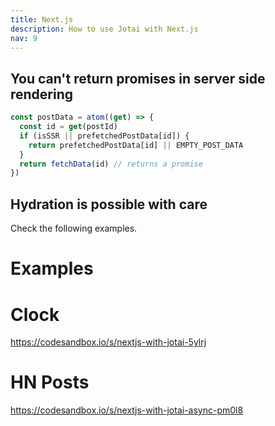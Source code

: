```yaml
---
title: Next.js
description: How to use Jotai with Next.js
nav: 9
---
```


## You can't return promises in server side rendering

```js
const postData = atom((get) => {
  const id = get(postId)
  if (isSSR || prefetchedPostData[id]) {
    return prefetchedPostData[id] || EMPTY_POST_DATA
  }
  return fetchData(id) // returns a promise
})
```

## Hydration is possible with care

Check the following examples.

# Examples

# Clock

https://codesandbox.io/s/nextjs-with-jotai-5ylrj

# HN Posts

https://codesandbox.io/s/nextjs-with-jotai-async-pm0l8
